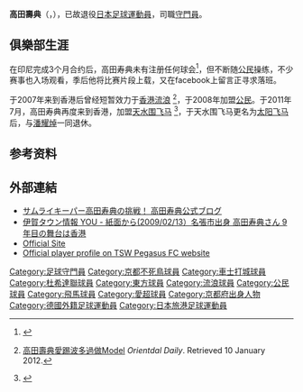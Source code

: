 {{Football player infobox
| playername= 高田壽典
| image = Hisanori Takada.JPG
| image_size = 280
| fullname = Hisanori Takada
| dateofbirth = {{birth date|1981|5|30}}
| death_date = {{death date and age|2022|3|17|1981|5|30}}
| cityofbirth = [[京都府|京都府]][[京都市|京都市]]
| countryofbirth = {{JPN}}
| height = 185cm
| currentclub  =已退役
| clubplace = 
| clubnumber =
| position = [[守門員|守門員]]
| youthyears1 = 1997–1999
| youthclubs1 = [[京都不死鳥|京都不死鳥]]
| years1 = 2002–2003
| clubs1 =[[車士打城足球俱樂部|車士打城]]
| caps1 = 5
| goals1 = 0
| years2 = 2003–2004
| clubs2 =[[杜希達聯足球俱樂部|杜希達聯]]
| caps2 = 5
| goals2 = 0
| years3 = 2004–2006
| clubs3 ={{tsl|en|Lillehammer FK||利勒哈默爾}}
| caps3 = 39
| goals3 = 0
| years4 = 2006–2007
| clubs4 = {{tsl|en|FSV Oggersheim||奧格斯海姆}}
| caps4 = 1
| goals4 = 0
| years5 = 2007
| clubs5 = {{tsl|en|Heidelberg United FC||海德伯格聯}}
| caps5 = 0
| goals5 = 0
| years6 = 2007
| clubs6 =[[東方足球隊|東方龍獅]]
| caps6 = 0
| goals6 = 0
| years7 = 2007–2008
| clubs7 =[[香港流浪足球會|香港流浪]]
| caps7 = 2
| goals7 = 0
| years8 = 2008–2009
| clubs8 = [[公民足球隊|公民]]
| caps8 = 8
| goals8 = 0
| years9 = 2010–2011
| clubs9 = {{tsl|id|Persitara Jakarta Utara||佩西塔拉北雅加達}}
| caps9 = 23
| goals9 = 0
| years10 = 2011–2012
| clubs10 = [[天水圍飛馬|天水圍飛馬]]
| caps10 = 
| goals10 =
| nationalyears = 
| nationalteam = 
| nationalcaps =
| nationalgoals =
| pcupdate = 
}}

'''高田壽典'''（{{lang|en|Hisanori Takada}}，{{bd|1981年|5月30日|2022年|3月17日|Hisanori Takada }}），已故退役[[日本|日本]][[足球|足球]][[運動員|運動員]]，司職[[守門員|守門員]]。

==俱樂部生涯==
在印尼完成3个月合约后，高田寿典未有注册任何球会<ref>{{cite web|url=http://liga-indonesia.co.id/bli/index.php?go=news.profiledetail&type=detail&klub=0&id=4090|title=Hisanori Takada|publisher=liga-indonesia.co.id|access-date=7 June 2012|archive-url=https://web.archive.org/web/20101127105814/http://liga-indonesia.co.id/bli/index.php?go=news.profiledetail&type=detail&klub=0&id=4090|archive-date=27 November 2010|url-status=dead}}</ref>，但不断随[[公民|公民]]操练，不少赛事也入场观看，季后他将比赛片段上载，又在facebook上留言正寻求落班。

于2007年来到香港后曾经短暂效力于[[香港流浪|香港流浪]] <ref name="HKPad">{{in lang|zh-hk}}[http://m.on.cc/football/pitch/20111030/football-20111030-fbnewc012011103016x0.html 高田壽典愛踢波多過做Model] {{Webarchive|url=https://archive.is/20130115205011/http://m.on.cc/football/pitch/20111030/football-20111030-fbnewc012011103016x0.html |date=2013-01-15 }} ''Orientdal Daily''. Retrieved 10 January 2012.</ref>，于2008年加盟[[公民|公民]]。于2011年7月，高田寿典再度来到香港，加盟[[天水围飞马|天水围飞马]] <ref>{{cite web|url=https://int.soccerway.com/players/takada-hisanori/65679/|title=Hisanori Takada|publisher=soccerway.com}}</ref>，于天水围飞马更名为[[太阳飞马|太阳飞马]]后，与[[潘耀焯|潘耀焯]]一同退休。

==参考资料==
{{reflist}}

==外部連結==
*[http://hisanori-takada.sblo.jp/ サムライキーパー高田寿典の挑戦！ 高田寿典公式ブログ] {{Wayback|url=http://hisanori-takada.sblo.jp/ |date=20160303173922 }}
*[https://web.archive.org/web/20160305060006/http://www.iga-younet.co.jp/modules/weblog/details.php?blog_id=1250%2F 伊賀タウン情報 YOU - 紙面から(2009/02/13）名張市出身 高田寿典さん 9年目の舞台は香港]
* [http://hisanori-takada.sblo.jp/ Official Site] {{Wayback|url=http://hisanori-takada.sblo.jp/ |date=20160303173922 }}
* [http://www.tswpegasus.com/zh/club_d.php?nid=18&id=164 Official player profile on TSW Pegasus FC website] {{Wayback|url=http://www.tswpegasus.com/zh/club_d.php?nid=18&id=164 |date=20160304055359 }}

{{DEFAULTSORT:Takada, Hisanori}}

[[Category:足球守門員|Category:足球守門員]]
[[Category:京都不死鳥球員|Category:京都不死鳥球員]]
[[Category:車士打城球員|Category:車士打城球員]]
[[Category:杜希達聯球員|Category:杜希達聯球員]]
[[Category:東方球員|Category:東方球員]]
[[Category:流浪球員|Category:流浪球員]]
[[Category:公民球員|Category:公民球員]]
[[Category:飛馬球員|Category:飛馬球員]]
[[Category:愛超球員|Category:愛超球員]]
[[Category:京都府出身人物|Category:京都府出身人物]]
[[Category:德國外籍足球運動員|Category:德國外籍足球運動員]]
[[Category:日本旅港足球運動員|Category:日本旅港足球運動員]]